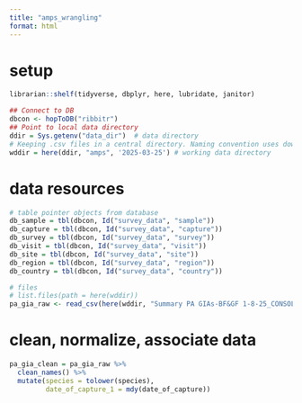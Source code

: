```yaml
---
title: "amps_wrangling"
format: html
---
```


# setup
```r
librarian::shelf(tidyverse, dbplyr, here, lubridate, janitor)

## Connect to DB
dbcon <- hopToDB("ribbitr")
## Point to local data directory
ddir = Sys.getenv("data_dir")  # data directory
# Keeping .csv files in a central directory. Naming convention uses download date to distinguish batches.
wddir = here(ddir, "amps", '2025-03-25') # working data directory

```

# data resources
```r
# table pointer objects from database
db_sample = tbl(dbcon, Id("survey_data", "sample"))
db_capture = tbl(dbcon, Id("survey_data", "capture"))
db_survey = tbl(dbcon, Id("survey_data", "survey"))
db_visit = tbl(dbcon, Id("survey_data", "visit"))
db_site = tbl(dbcon, Id("survey_data", "site"))
db_region = tbl(dbcon, Id("survey_data", "region"))
db_country = tbl(dbcon, Id("survey_data", "country"))

# files
# list.files(path = here(wddir))
pa_gia_raw <- read_csv(here(wddir, "Summary PA GIAs-BF&GF 1-8-25_CONSOLODATED.csv"))
```


# clean, normalize, associate data
```r
pa_gia_clean = pa_gia_raw %>%
  clean_names() %>%
  mutate(species = tolower(species),
         date_of_capture_1 = mdy(date_of_capture))

```
